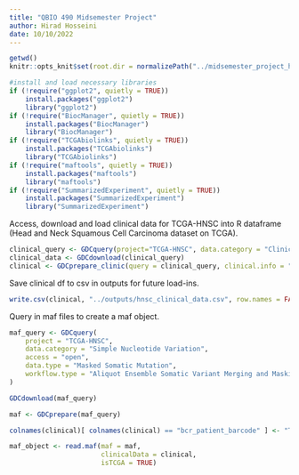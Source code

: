 ```yaml
---
title: "QBIO 490 Midsemester Project"
author: Hirad Hosseini
date: 10/10/2022
---
```


```r
getwd()
knitr::opts_knit$set(root.dir = normalizePath("../midsemester_project_hosseini/outputs/")) 
```

```r

#install and load necessary libraries
if (!require("ggplot2", quietly = TRUE))
    install.packages("ggplot2")
    library("ggplot2")
if (!require("BiocManager", quietly = TRUE))
    install.packages("BiocManager")
    library("BiocManager")
if (!require("TCGAbiolinks", quietly = TRUE))
    install.packages("TCGAbiolinks")
    library("TCGAbiolinks")
if (!require("maftools", quietly = TRUE))
    install.packages("maftools")
    library("maftools")
if (!require("SummarizedExperiment", quietly = TRUE))
    install.packages("SummarizedExperiment")
    library("SummarizedExperiment")

```

Access, download and load clinical data for TCGA-HNSC into R dataframe (Head and Neck Squamous Cell Carcinoma dataset on TCGA).

```r

clinical_query <- GDCquery(project="TCGA-HNSC", data.category = "Clinical", file.type = "xml")
clinical_data <- GDCdownload(clinical_query)
clinical <- GDCprepare_clinic(query = clinical_query, clinical.info = "patient")

```

Save clinical df to csv in outputs for future load-ins. 

```r

write.csv(clinical, "../outputs/hnsc_clinical_data.csv", row.names = FALSE)

```

Query in maf files to create a maf object.

```r

maf_query <- GDCquery(
    project = "TCGA-HNSC", 
    data.category = "Simple Nucleotide Variation", 
    access = "open", 
    data.type = "Masked Somatic Mutation", 
    workflow.type = "Aliquot Ensemble Somatic Variant Merging and Masking"
)

GDCdownload(maf_query)

maf <- GDCprepare(maf_query) 

colnames(clinical)[ colnames(clinical) == "bcr_patient_barcode" ] <- "Tumor_Sample_Barcode" #rename barcode column for read.maf()

maf_object <- read.maf(maf = maf, 
                       clinicalData = clinical,
                       isTCGA = TRUE)
```



